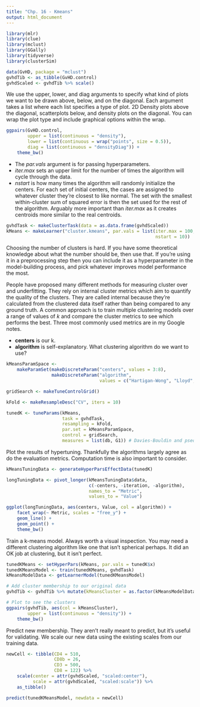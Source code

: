 ```yaml
---
title: "Chp. 16 - Kmeans"
output: html_document
---
```


```r
library(mlr)
library(clue)
library(mclust)
library(GGally)
library(tidyverse)
library(clusterSim)
```

```r
data(GvHD, package = "mclust")
gvhdTib <- as_tibble(GvHD.control)
gvhdScaled <- gvhdTib %>% scale()
```

We use the upper, lower, and diag arguments to specify what kind of plots we want to be drawn above, below, and on the diagonal. Each argument takes a list where each list specifies a type of plot. 2D Density plots above the diagonal, scatterplots below, and density plots on the diagonal. You can wrap the plot type and include graphical options within the wrap.

```r
ggpairs(GvHD.control,
        upper = list(continuous = "density"),
        lower = list(continuous = wrap("points", size = 0.5)),
        diag = list(continuous = "densityDiag")) +
    theme_bw()
```

* The *par.vals* argument is for passing hyperparameters.
* *iter.max* sets an upper limit for the number of times the algorithm will cycle through the data.
* *nstart* is how many times the algorithm will randomly initialize the centers. For each set of initial centers, the cases are assigned to whatever cluster they're closest to like normal. The set with the smallest within-cluster sum of squared error is then the set used for the rest of the algorithm. Arguably more important than *iter.max* as it creates centroids more similar to the real centroids.

```r
gvhdTask <- makeClusterTask(data = as.data.frame(gvhdScaled))
kMeans <- makeLearner("cluster.kmeans", par.vals = list(iter.max = 100,
                                                        nstart = 10))
```

Choosing the number of clusters is hard. If you have some theoretical knowledge about what the number should be, then use that. If you're using it in a preprocessing step then you can include it as a hyperparameter in the model-building process, and pick whatever improves model performance the most.

People have proposed many different methods for measuring cluster over and underfitting. They rely on internal cluster metrics which aim to quantify the quality of the clusters. They are called internal because they're calculated from the clustered data itself rather than being compared to any ground truth. A common approach is to train multiple clustering models over a range of values of *k* and compare the cluster metrics to see which performs the best. Three most commonly used metrics are in my Google notes.

 * **centers** is our k.
 * **algorithm** is self-explanatory. What clustering algorithm do we want to use?
 
```r
kMeansParamSpace <-
    makeParamSet(makeDiscreteParam("centers", values = 3:8),
                 makeDiscreteParam("algorithm",
                                   values = c("Hartigan-Wong", "Lloyd", "MacQueen")))

gridSearch <- makeTuneControlGrid()

kFold <- makeResampleDesc("CV", iters = 10)

tunedK <- tuneParams(kMeans,
                     task = gvhdTask,
                     resampling = kFold,
                     par.set = kMeansParamSpace,
                     control = gridSearch,
                     measures = list(db, G1)) # Davies-Bouldin and pseduo F
```

Plot the results of hypertuning. Thankfully the algorithms largely agree as do the evaluation metrics. Computation time is also important to consider.

```r
kMeansTuningData <- generateHyperParsEffectData(tunedK)

longTuningData <- pivot_longer(kMeansTuningData$data,
                               c(-centers, -iteration, -algorithm),
                               names_to = "Metric",
                               values_to = "Value")

ggplot(longTuningData, aes(centers, Value, col = algorithm)) +
    facet_wrap(~ Metric, scales = "free_y") +
    geom_line() +
    geom_point() +
    theme_bw()
```

Train a k-means model. Always worth a visual inspection. You may need a different clustering algorithm like one that isn't spherical perhaps. It did an OK job at clustering, but it isn't perfect.

```r
tunedKMeans <- setHyperPars(kMeans, par.vals = tunedK$x)
tunedKMeansModel <- train(tunedKMeans, gvhdTask)
kMeansModelData <- getLearnerModel(tunedKMeansModel)

# Add cluster membership to our original data
gvhdTib <- gvhdTib %>% mutate(kMeansCluster = as.factor(kMeansModelData$cluster))

# Plot to see the clusters
ggpairs(gvhdTib, aes(col = kMeansCluster),
        upper = list(continuous = "density")) +
    theme_bw()
```

Predict new membership. They aren't really meant to predict, but it's useful for validating. We scale our new data using the existing scales from our training data.

```r
newCell <- tibble(CD4 = 510,
                  CD8b = 26,
                  CD3 = 500,
                  CD8 = 122) %>%
    scale(center = attr(gvhdScaled, "scaled:center"),
          scale = attr(gvhdScaled, "scaled:scale")) %>%
    as_tibble()

predict(tunedKMeansModel, newdata = newCell)
```
